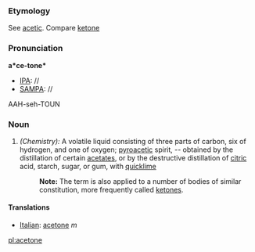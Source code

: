 ===Etymology===
See [[acetic]].  Compare [[ketone]]
===Pronunciation===
'''a*ce-tone*'''
*[[IPA]]: //
*[[SAMPA]]: //
AAH-seh-TOUN
===Noun===
#''(Chemistry):'' A volatile liquid consisting of three parts of carbon, six of hydrogen, and one of oxygen; [[pyroacetic]] spirit, -- obtained by the distillation of certain [[acetates]], or by the destructive distillation of [[citric]] acid, starch, sugar, or gum, with [[quicklime]]
#:'''Note:''' The term is also applied to a number of bodies of similar constitution, more frequently called [[ketone]]s.

====Translations====
*[[Italian]]: [[acetone]] ''m''

[[pl:acetone]]